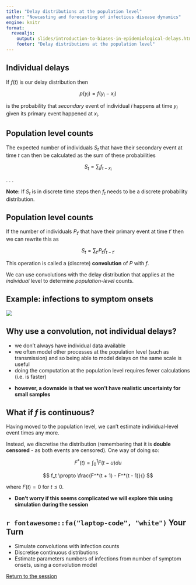 ```yaml
---
title: "Delay distributions at the population level"
author: "Nowcasting and forecasting of infectious disease dynamics"
engine: knitr
format:
  revealjs:
    output: slides/introduction-to-biases-in-epidemiological-delays.html
    footer: "Delay distributions at the population level"
---
```


## Individual delays

If $f(t)$ is our delay distribution then

$$
p(y_i) = f(y_i - x_i)
$$

is the probability that *secondary* event of individual $i$ happens at time $y_i$ given its primary event happened at $x_i$.

## Population level counts

The expected number of individuals $S_t$ that have their secondary event at time $t$ can then be calculated as the sum of these probabilities

$$
S_t = \sum_i f_{t - x_i}
$$

. . .

**Note:** If $S_t$ is in discrete time steps then $f_t$ needs to be a discrete probability distribution.

## Population level counts

If the number of individuals $P_{t'}$ that have their primary event at time $t'$ then we can rewrite this as

$$
S_t = \sum_{t'} P_{t'} f_{t - t'}
$$

This operation is called a (discrete) **convolution** of $P$ with $f$.

We can use convolutions with the delay distribution that applies at the *individual* level to determine *population-level* counts.

## Example: infections to symptom onsets

![](figures/infections_onset_sketch.png)

## Why use a convolution, not individual delays?

- we don't always have individual data available
- we often model other processes at the population level (such as transmission) and so being able to model delays on the same scale is useful
- doing the computation at the population level requires fewer calculations (i.e. is faster)

::: {.fragment .fade-in}
- **however, a downside is that we won't have realistic uncertainty for small samples**
:::

## What if $f$ is continuous?

Having moved to the population level, we can't estimate individual-level event times any more.

Instead, we discretise the distribution (remembering that it is **double censored** - as both events are censored). One way of doing so:

$$
F^*(t) = \int_0^1 F(t - u) du
$$

$$
f_t \propto \frac{F^*(t + 1) - F^*(t - 1)}{}
$$

where $F(t) = 0$ for $t \leq 0$.

::: {.fragment .fade-in}
- **Don't worry if this seems complicated we will explore this using simulation during the session**
:::

## `r fontawesome::fa("laptop-code", "white")` Your Turn {background-color="#447099" transition="fade-in"}

- Simulate convolutions with infection counts
- Discretise continuous distributions
- Estimate parameters numbers of infections from number of symptom onsets, using a convolution model

[Return to the session](../biases-in-delay-distributions)
